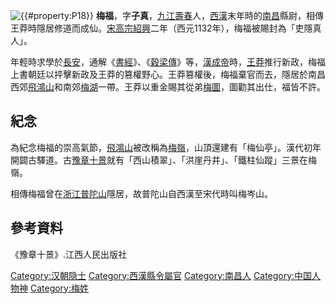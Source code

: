 [[File:{{#property:P18}}|thumb]]
'''梅福'''，字'''子真'''，[[九江郡|九江]][[寿春县_(中国)|壽春]]人，[[西漢|西漢]]末年時的[[南昌县|南昌]]縣尉，相傳王莽時隱居修道而成仙。[[宋高宗|宋高宗]][[紹興|紹興]]二年（西元1132年），梅福被賜封為「吏隱真人」。

年輕時求學於[[長安|長安]]，通解《[[書經|書經]]》、《[[穀梁傳|穀梁傳]]》等，[[漢成帝|漢成帝]]時，[[王莽|王莽]]推行新政，梅福上書朝廷以抨擊新政及王莽的篡權野心。王莽篡權後，梅福棄官而去，隱居於南昌西郊[[飛鴻山|飛鴻山]]和南郊[[青雲譜|梅湖]]一帶。王莽以重金賜其從弟[[梅圖|梅圖]]，圖勸其出仕，福皆不許。

==紀念==
為紀念梅福的崇高氣節，[[飛鴻山|飛鴻山]]被改稱為[[梅嶺|梅嶺]]，山頂還建有「梅仙亭」。漢代初年開闢古驛道。古[[豫章十景|豫章十景]]就有「西山積翠」、「洪崖丹井」、「鐵柱仙蹤」三景在梅嶺。

相傳梅福曾在[[浙江|浙江]][[普陀山|普陀山]]隱居，故普陀山自西漢至宋代時叫梅岑山。

==參考資料==
《豫章十景》.江西人民出版社

[[Category:汉朝隐士|Category:汉朝隐士]]
[[Category:西漢縣令屬官|Category:西漢縣令屬官]]
[[Category:南昌人|Category:南昌人]]
[[Category:中国人物神|Category:中国人物神]]
[[Category:梅姓|Category:梅姓]]